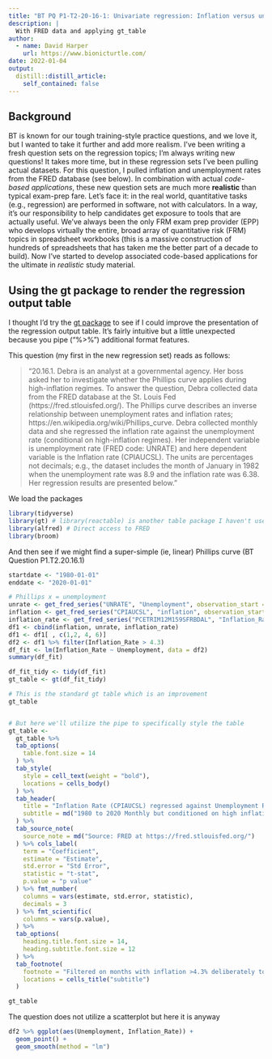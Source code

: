 ```yaml
---
title: "BT PQ P1-T2-20-16-1: Univariate regression: Inflation versus unemployment"
description: |
  With FRED data and applying gt_table
author:
  - name: David Harper
    url: https://www.bionicturtle.com/ 
date: 2022-01-04
output:
  distill::distill_article:
    self_contained: false
---
```


## Background

BT is known for our tough training-style practice questions, and we love it, but I wanted to take it further and add more realism. I've been writing a fresh question sets on the regression topics; I'm always writing new questions! It takes more time, but in these regression sets I've been pulling actual datasets. For this question, I pulled inflation and unemployment rates from the FRED database (see below). In combination with actual *code-based applications*, these new question sets are much more **realistic** than typical exam-prep fare. Let's face it: in the real world, quantitative tasks (e.g., regression) are performed in software, not with calculators. In a way, it's our responsibility to help candidates get exposure to tools that are actually useful. We've always been the only FRM exam prep provider (EPP) who develops virtually the entire, broad array of quantitative risk (FRM) topics in spreadsheet workbooks (this is a massive construction of hundreds of spreadsheets that has taken me the better part of a decade to build). Now I've started to develop associated code-based applications for the ultimate in *realistic* study material. 

## Using the gt package to render the regression output table

I thought I'd try the [gt package](https://github.com/rstudio/gt) to see if I could improve the presentation of the regression output table. It's fairly intuitive but a little unexpected because you pipe ("%>%") additional format features. 

This question (my first in the new regression set) reads as follows:

> "20.16.1. Debra is an analyst at a governmental agency. Her boss asked her to investigate whether the Phillips curve applies during high-inflation regimes. To answer the question, Debra collected data from the FRED database at the St. Louis Fed (https://fred.stlouisfed.org/). The Phillips curve describes an inverse relationship between unemployment rates and inflation rates; https://en.wikipedia.org/wiki/Phillips_curve. Debra collected monthly data and she regressed the inflation rate against the unemployment rate (conditional on high-inflation regimes). Her independent variable is unemployment rate (FRED code: UNRATE) and here dependent variable is the Inflation rate (CPIAUCSL). The units are percentages not decimals; e.g., the dataset includes the month of January in 1982 when the unemployment rate was 8.9 and the inflation rate was 6.38. Her regression results are presented below."


We load the packages

```r
library(tidyverse)
library(gt) # library(reactable) is another table package I haven't used
library(alfred) # Direct access to FRED
library(broom)
```

And then see if we might find a super-simple (ie, linear) Phillips curve
(BT Question P1.T2.20.16.1)

```r
startdate <- "1980-01-01"
enddate <- "2020-01-01"

# Phillips x = unemployment
unrate <- get_fred_series("UNRATE", "Unemployment", observation_start = startdate, observation_end = enddate)
inflation <- get_fred_series("CPIAUCSL", "inflation", observation_start = startdate, observation_end = enddate)
inflation_rate <- get_fred_series("PCETRIM12M159SFRBDAL", "Inflation_Rate", observation_start = startdate, observation_end = enddate)
df1 <- cbind(inflation, unrate, inflation_rate)
df1 <- df1[ , c(1,2, 4, 6)]
df2 <- df1 %>% filter(Inflation_Rate > 4.3)
df_fit <- lm(Inflation_Rate ~ Unemployment, data = df2)
summary(df_fit)

df_fit_tidy <- tidy(df_fit)
gt_table <- gt(df_fit_tidy)

# This is the standard gt table which is an improvement
gt_table


# But here we'll utilize the pipe to specifically style the table
gt_table <- 
  gt_table %>% 
  tab_options(
    table.font.size = 14
  ) %>% 
  tab_style(
    style = cell_text(weight = "bold"),
    locations = cells_body()
  ) %>% 
  tab_header(
    title = "Inflation Rate (CPIAUCSL) regressed against Unemployment Rate (UNRATE)",
    subtitle = md("1980 to 2020 Monthly but conditioned on high inflation regimes")
  ) %>% 
  tab_source_note(
    source_note = md("Source: FRED at https://fred.stlouisfed.org/")
  ) %>% cols_label(
    term = "Coefficient",
    estimate = "Estimate",
    std.error = "Std Error",
    statistic = "t-stat",
    p.value = "p value"
  ) %>% fmt_number(
    columns = vars(estimate, std.error, statistic),
    decimals = 3
  ) %>% fmt_scientific(
    columns = vars(p.value),
  ) %>% 
  tab_options(
    heading.title.font.size = 14,
    heading.subtitle.font.size = 12
  ) %>% 
  tab_footnote(
    footnote = "Filtered on months with inflation >4.3% deliberately to generate regression results",
    locations = cells_title("subtitle")
  )

gt_table
```

The question does not utilize a scatterplot but here it is anyway

```r
df2 %>% ggplot(aes(Unemployment, Inflation_Rate)) + 
  geom_point() +
  geom_smooth(method = "lm")
```

